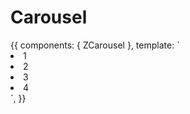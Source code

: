 
<Meta title="Organisms/Carousel" component={ZCarousel} />

# Carousel

<Props of={ZCarousel} />

<Preview>
  <Story name="Common">
    {{
        components: { ZCarousel },
        template: `<ZCarousel :settings="{ type: 'carousel', perView: 4, gap: 14, peek: 50}">
          <li class="glide__slide">1</li>
          <li class="glide__slide">2</li>
          <li class="glide__slide">3</li>
          <li class="glide__slide">4</li>
        </ZCarousel>`,
    }}
  </Story>
</Preview>
